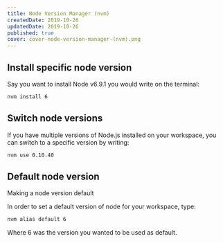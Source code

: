 ```yaml
---
title: Node Version Manager (nvm)
createdDate: 2019-10-26
updatedDate: 2019-10-26
published: true
cover: cover-node-version-manager-(nvm).png
---
```


## Install specific node version

Say you want to install Node v6.9.1 you would write on the terminal:

```bash
nvm install 6
```

## Switch node versions

If you have multiple versions of Node.js installed on your workspace,
you can switch to a specific version by writing:

```bash
nvm use 0.10.40
```

## Default node version

Making a node version default

In order to set a default version of node for your workspace, type:

```bash
nvm alias default 6
```

Where 6 was the version you wanted to be used as default.
